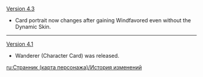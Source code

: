 {{Change History/Header}}
[[Version 4.3]]
* Card portrait now changes after gaining Windfavored even without the Dynamic Skin.
----
[[Version 4.1]]
* Wanderer (Character Card) was released.
<noinclude>
[[ru:Странник (карта персонажа)/История изменений]]
</noinclude>